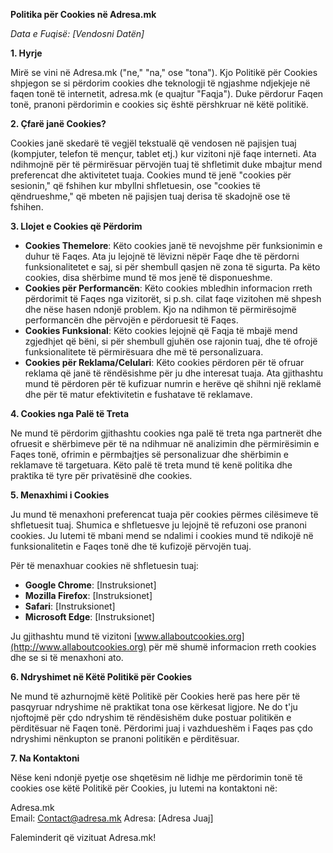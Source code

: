 **Politika për Cookies në Adresa.mk**

_Data e Fuqisë: \[Vendosni Datën\]_

**1\. Hyrje**

Mirë se vini në Adresa.mk ("ne," "na," ose "tona"). Kjo Politikë për Cookies shpjegon se si përdorim cookies dhe teknologji të ngjashme ndjekjeje në faqen tonë të internetit, adresa.mk (e quajtur "Faqja"). Duke përdorur Faqen tonë, pranoni përdorimin e cookies siç është përshkruar në këtë politikë.

**2\. Çfarë janë Cookies?**

Cookies janë skedarë të vegjël tekstualë që vendosen në pajisjen tuaj (kompjuter, telefon të mençur, tablet etj.) kur vizitoni një faqe interneti. Ata ndihmojnë për të përmirësuar përvojën tuaj të shfletimit duke mbajtur mend preferencat dhe aktivitetet tuaja. Cookies mund të jenë "cookies për sesionin," që fshihen kur mbyllni shfletuesin, ose "cookies të qëndrueshme," që mbeten në pajisjen tuaj derisa të skadojnë ose të fshihen.

**3\. Llojet e Cookies që Përdorim**

- **Cookies Themelore**: Këto cookies janë të nevojshme për funksionimin e duhur të Faqes. Ata ju lejojnë të lëvizni nëpër Faqe dhe të përdorni funksionalitetet e saj, si për shembull qasjen në zona të sigurta. Pa këto cookies, disa shërbime mund të mos jenë të disponueshme.
- **Cookies për Performancën**: Këto cookies mbledhin informacion rreth përdorimit të Faqes nga vizitorët, si p.sh. cilat faqe vizitohen më shpesh dhe nëse hasen ndonjë problem. Kjo na ndihmon të përmirësojmë performancën dhe përvojën e përdoruesit të Faqes.
- **Cookies Funksional**: Këto cookies lejojnë që Faqja të mbajë mend zgjedhjet që bëni, si për shembull gjuhën ose rajonin tuaj, dhe të ofrojë funksionalitete të përmirësuara dhe më të personalizuara.
- **Cookies për Reklama/Celulari**: Këto cookies përdoren për të ofruar reklama që janë të rëndësishme për ju dhe interesat tuaja. Ata gjithashtu mund të përdoren për të kufizuar numrin e herëve që shihni një reklamë dhe për të matur efektivitetin e fushatave të reklamave.

**4\. Cookies nga Palë të Treta**

Ne mund të përdorim gjithashtu cookies nga palë të treta nga partnerët dhe ofruesit e shërbimeve për të na ndihmuar në analizimin dhe përmirësimin e Faqes tonë, ofrimin e përmbajtjes së personalizuar dhe shërbimin e reklamave të targetuara. Këto palë të treta mund të kenë politika dhe praktika të tyre për privatësinë dhe cookies.

**5\. Menaxhimi i Cookies**

Ju mund të menaxhoni preferencat tuaja për cookies përmes cilësimeve të shfletuesit tuaj. Shumica e shfletuesve ju lejojnë të refuzoni ose pranoni cookies. Ju lutemi të mbani mend se ndalimi i cookies mund të ndikojë në funksionalitetin e Faqes tonë dhe të kufizojë përvojën tuaj.

Për të menaxhuar cookies në shfletuesin tuaj:

- **Google Chrome**: \[Instruksionet\]
- **Mozilla Firefox**: \[Instruksionet\]
- **Safari**: \[Instruksionet\]
- **Microsoft Edge**: \[Instruksionet\]

Ju gjithashtu mund të vizitoni [www.allaboutcookies.org](http://www.allaboutcookies.org) për më shumë informacion rreth cookies dhe se si të menaxhoni ato.

**6\. Ndryshimet në Këtë Politikë për Cookies**

Ne mund të azhurnojmë këtë Politikë për Cookies herë pas here për të pasqyruar ndryshime në praktikat tona ose kërkesat ligjore. Ne do t'ju njoftojmë për çdo ndryshim të rëndësishëm duke postuar politikën e përditësuar në Faqen tonë. Përdorimi juaj i vazhdueshëm i Faqes pas çdo ndryshimi nënkupton se pranoni politikën e përditësuar.

**7\. Na Kontaktoni**

Nëse keni ndonjë pyetje ose shqetësim në lidhje me përdorimin tonë të cookies ose këtë Politikë për Cookies, ju lutemi na kontaktoni në:

Adresa.mk  
Email: [Contact&#64;adresa.mk](mailto:Contact@adresa.mk)
Adresa: \[Adresa Juaj\]

Faleminderit që vizituat Adresa.mk!
